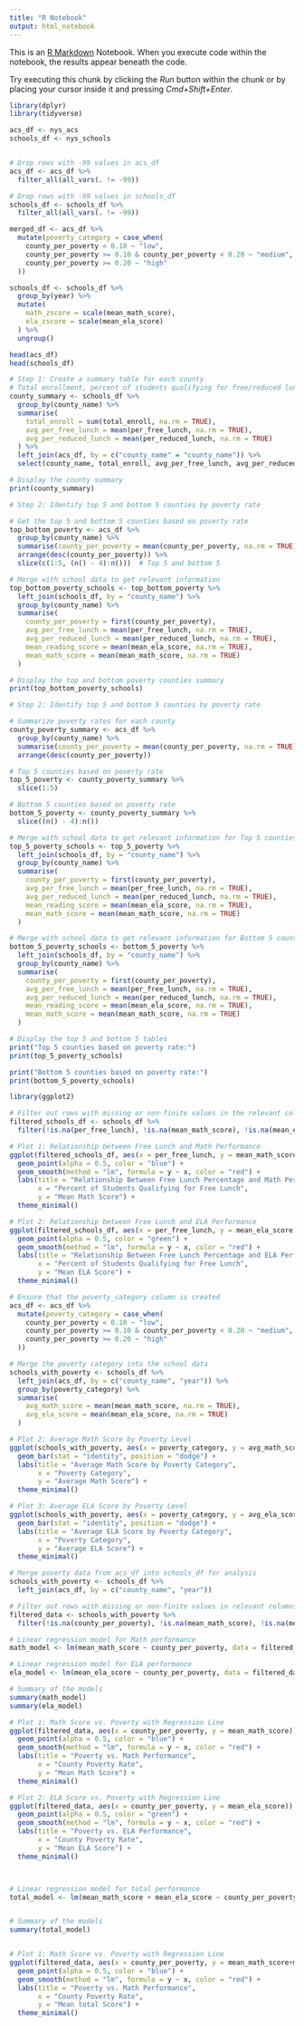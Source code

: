 ```yaml
---
title: "R Notebook"
output: html_notebook
---
```


This is an [R Markdown](http://rmarkdown.rstudio.com) Notebook. When you execute code within the notebook, the results appear beneath the code. 

Try executing this chunk by clicking the *Run* button within the chunk or by placing your cursor inside it and pressing *Cmd+Shift+Enter*. 

```r
library(dplyr)
library(tidyverse)

acs_df <- nys_acs
schools_df <- nys_schools


# Drop rows with -99 values in acs_df
acs_df <- acs_df %>%
  filter_all(all_vars(. != -99))

# Drop rows with -99 values in schools_df
schools_df <- schools_df %>%
  filter_all(all_vars(. != -99))

merged_df <- acs_df %>%
  mutate(poverty_category = case_when(
    county_per_poverty < 0.10 ~ "low",
    county_per_poverty >= 0.10 & county_per_poverty < 0.20 ~ "medium",
    county_per_poverty >= 0.20 ~ "high"
  ))

schools_df <- schools_df %>%
  group_by(year) %>%
  mutate(
    math_zscore = scale(mean_math_score),
    ela_zscore = scale(mean_ela_score)
  ) %>%
  ungroup()

head(acs_df)
head(schools_df)


```
```r

# Step 1: Create a summary table for each county
# Total enrollment, percent of students qualifying for free/reduced lunch, and percent of population in poverty
county_summary <- schools_df %>%
  group_by(county_name) %>%
  summarise(
    total_enroll = sum(total_enroll, na.rm = TRUE),
    avg_per_free_lunch = mean(per_free_lunch, na.rm = TRUE),
    avg_per_reduced_lunch = mean(per_reduced_lunch, na.rm = TRUE)
  ) %>%
  left_join(acs_df, by = c("county_name" = "county_name")) %>%
  select(county_name, total_enroll, avg_per_free_lunch, avg_per_reduced_lunch, county_per_poverty)

# Display the county summary
print(county_summary)
```



```r

# Step 2: Identify top 5 and bottom 5 counties by poverty rate

# Get the top 5 and bottom 5 counties based on poverty rate
top_bottom_poverty <- acs_df %>%
  group_by(county_name) %>%
  summarise(county_per_poverty = mean(county_per_poverty, na.rm = TRUE)) %>%
  arrange(desc(county_per_poverty)) %>%
  slice(c(1:5, (n() - 4):n()))  # Top 5 and bottom 5

# Merge with school data to get relevant information
top_bottom_poverty_schools <- top_bottom_poverty %>%
  left_join(schools_df, by = "county_name") %>%
  group_by(county_name) %>%
  summarise(
    county_per_poverty = first(county_per_poverty),
    avg_per_free_lunch = mean(per_free_lunch, na.rm = TRUE),
    avg_per_reduced_lunch = mean(per_reduced_lunch, na.rm = TRUE),
    mean_reading_score = mean(mean_ela_score, na.rm = TRUE),
    mean_math_score = mean(mean_math_score, na.rm = TRUE)
  )

# Display the top and bottom poverty counties summary
print(top_bottom_poverty_schools)

```

```r

# Step 2: Identify top 5 and bottom 5 counties by poverty rate

# Summarize poverty rates for each county
county_poverty_summary <- acs_df %>%
  group_by(county_name) %>%
  summarise(county_per_poverty = mean(county_per_poverty, na.rm = TRUE)) %>%
  arrange(desc(county_per_poverty))

# Top 5 counties based on poverty rate
top_5_poverty <- county_poverty_summary %>%
  slice(1:5)

# Bottom 5 counties based on poverty rate
bottom_5_poverty <- county_poverty_summary %>%
  slice((n() - 4):n())

# Merge with school data to get relevant information for Top 5 counties
top_5_poverty_schools <- top_5_poverty %>%
  left_join(schools_df, by = "county_name") %>%
  group_by(county_name) %>%
  summarise(
    county_per_poverty = first(county_per_poverty),
    avg_per_free_lunch = mean(per_free_lunch, na.rm = TRUE),
    avg_per_reduced_lunch = mean(per_reduced_lunch, na.rm = TRUE),
    mean_reading_score = mean(mean_ela_score, na.rm = TRUE),
    mean_math_score = mean(mean_math_score, na.rm = TRUE)
  )

# Merge with school data to get relevant information for Bottom 5 counties
bottom_5_poverty_schools <- bottom_5_poverty %>%
  left_join(schools_df, by = "county_name") %>%
  group_by(county_name) %>%
  summarise(
    county_per_poverty = first(county_per_poverty),
    avg_per_free_lunch = mean(per_free_lunch, na.rm = TRUE),
    avg_per_reduced_lunch = mean(per_reduced_lunch, na.rm = TRUE),
    mean_reading_score = mean(mean_ela_score, na.rm = TRUE),
    mean_math_score = mean(mean_math_score, na.rm = TRUE)
  )

# Display the top 5 and bottom 5 tables
print("Top 5 counties based on poverty rate:")
print(top_5_poverty_schools)

print("Bottom 5 counties based on poverty rate:")
print(bottom_5_poverty_schools)


```
```r
library(ggplot2)

# Filter out rows with missing or non-finite values in the relevant columns
filtered_schools_df <- schools_df %>%
  filter(!is.na(per_free_lunch), !is.na(mean_math_score), !is.na(mean_ela_score))

# Plot 1: Relationship between Free Lunch and Math Performance
ggplot(filtered_schools_df, aes(x = per_free_lunch, y = mean_math_score)) +
  geom_point(alpha = 0.5, color = "blue") +
  geom_smooth(method = "lm", formula = y ~ x, color = "red") +
  labs(title = "Relationship Between Free Lunch Percentage and Math Performance",
       x = "Percent of Students Qualifying for Free Lunch",
       y = "Mean Math Score") +
  theme_minimal()

# Plot 2: Relationship between Free Lunch and ELA Performance
ggplot(filtered_schools_df, aes(x = per_free_lunch, y = mean_ela_score)) +
  geom_point(alpha = 0.5, color = "green") +
  geom_smooth(method = "lm", formula = y ~ x, color = "red") +
  labs(title = "Relationship Between Free Lunch Percentage and ELA Performance",
       x = "Percent of Students Qualifying for Free Lunch",
       y = "Mean ELA Score") +
  theme_minimal()

```


```r
# Ensure that the poverty_category column is created
acs_df <- acs_df %>%
  mutate(poverty_category = case_when(
    county_per_poverty < 0.10 ~ "low",
    county_per_poverty >= 0.10 & county_per_poverty < 0.20 ~ "medium",
    county_per_poverty >= 0.20 ~ "high"
  ))

# Merge the poverty category into the school data
schools_with_poverty <- schools_df %>%
  left_join(acs_df, by = c("county_name", "year")) %>%
  group_by(poverty_category) %>%
  summarise(
    avg_math_score = mean(mean_math_score, na.rm = TRUE),
    avg_ela_score = mean(mean_ela_score, na.rm = TRUE)
  )

# Plot 2: Average Math Score by Poverty Level
ggplot(schools_with_poverty, aes(x = poverty_category, y = avg_math_score, fill = poverty_category)) +
  geom_bar(stat = "identity", position = "dodge") +
  labs(title = "Average Math Score by Poverty Category",
       x = "Poverty Category",
       y = "Average Math Score") +
  theme_minimal()

# Plot 3: Average ELA Score by Poverty Level
ggplot(schools_with_poverty, aes(x = poverty_category, y = avg_ela_score, fill = poverty_category)) +
  geom_bar(stat = "identity", position = "dodge") +
  labs(title = "Average ELA Score by Poverty Category",
       x = "Poverty Category",
       y = "Average ELA Score") +
  theme_minimal()

```

```r

# Merge poverty data from acs_df into schools_df for analysis
schools_with_poverty <- schools_df %>%
  left_join(acs_df, by = c("county_name", "year"))

# Filter out rows with missing or non-finite values in relevant columns
filtered_data <- schools_with_poverty %>%
  filter(!is.na(county_per_poverty), !is.na(mean_math_score), !is.na(mean_ela_score))

# Linear regression model for Math performance
math_model <- lm(mean_math_score ~ county_per_poverty, data = filtered_data)

# Linear regression model for ELA performance
ela_model <- lm(mean_ela_score ~ county_per_poverty, data = filtered_data)

# Summary of the models
summary(math_model)
summary(ela_model)

# Plot 1: Math Score vs. Poverty with Regression Line
ggplot(filtered_data, aes(x = county_per_poverty, y = mean_math_score)) +
  geom_point(alpha = 0.5, color = "blue") +
  geom_smooth(method = "lm", formula = y ~ x, color = "red") +
  labs(title = "Poverty vs. Math Performance",
       x = "County Poverty Rate",
       y = "Mean Math Score") +
  theme_minimal()

# Plot 2: ELA Score vs. Poverty with Regression Line
ggplot(filtered_data, aes(x = county_per_poverty, y = mean_ela_score)) +
  geom_point(alpha = 0.5, color = "green") +
  geom_smooth(method = "lm", formula = y ~ x, color = "red") +
  labs(title = "Poverty vs. ELA Performance",
       x = "County Poverty Rate",
       y = "Mean ELA Score") +
  theme_minimal()



# Linear regression model for total performance
total_model <- lm(mean_math_score + mean_ela_score ~ county_per_poverty, data = filtered_data)


# Summary of the models
summary(total_model)


# Plot 1: Math Score vs. Poverty with Regression Line
ggplot(filtered_data, aes(x = county_per_poverty, y = mean_math_score+mean_ela_score)) +
  geom_point(alpha = 0.5, color = "blue") +
  geom_smooth(method = "lm", formula = y ~ x, color = "red") +
  labs(title = "Poverty vs. Math Performance",
       x = "County Poverty Rate",
       y = "Mean total Score") +
  theme_minimal()

```
